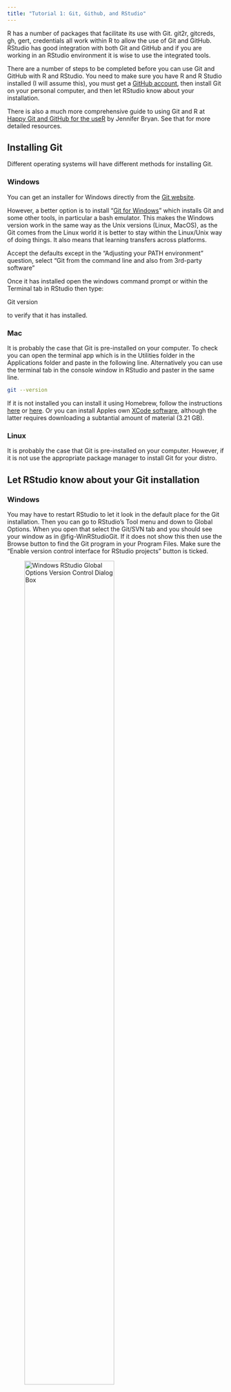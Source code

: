 ```yaml
---
title: "Tutorial 1: Git, Github, and RStudio"
---
```


R has a number of packages that facilitate its use with Git. git2r, gitcreds, gh, gert, credentials all work within R to allow the use of Git and GitHub. RStudio has good integration with both Git and GitHub and if you are working in an RStudio environment it is wise to use the integrated tools.

There are a number of steps to be completed before you can use Git and GitHub with R and RStudio. You need to make sure you have R and R Studio installed (I will assume this), you must get a [GitHub account](https://github.com), then install Git on your personal computer, and then let RStudio know about your installation.

There is also a much more comprehensive guide to using Git and R at [Happy Git and GitHub for the useR](https://happygitwithr.com) by Jennifer Bryan. See that for more detailed resources.

## Installing Git {#sec-installing-git}

Different operating systems will have different methods for installing Git.

### Windows

You can get an installer for Windows directly from the [Git website](https://git-scm.com/download/win).

However, a better option is to install "[Git for Windows](https://gitforwindows.org)" which installs Git and some other tools, in particular a bash emulator. This makes the Windows version work in the same way as the Unix versions (Linux, MacOS), as the Git comes from the Linux world it is better to stay within the Linux/Unix way of doing things. It also means that learning transfers across platforms.

Accept the defaults except in the "Adjusting your PATH environment" question, select "Git from the command line and also from 3rd-party software"

Once it has installed open the windows command prompt or within the Terminal tab in RStudio then type:

Git version

to verify that it has installed.

### Mac

It is probably the case that Git is pre-installed on your computer. To check you can open the terminal app which is in the Utilities folder in the Applications folder and paste in the following line. Alternatively you can use the terminal tab in the console window in RStudio and paster in the same line.

``` bash
git --version
```

If it is not installed you can install it using Homebrew, follow the instructions [here](https://git-scm.com/download/mac) or [here](https://ajahne.github.io/blog/tools/2018/06/11/how-to-upgrade-git-mac.html). Or you can install Apples own [XCode software](https://developer.apple.com/xcode/), although the latter requires downloading a subtantial amount of material (3.21 GB).

### Linux

It is probably the case that Git is pre-installed on your computer. However, if it is not use the appropriate package manager to install Git for your distro.

## Let RStudio know about your Git installation {#sec-let-rstudio-know-about-your-git-installation}

### Windows

You may have to restart RStudio to let it look in the default place for the Git installation. Then you can go to RStudio's Tool menu and down to Global Options. When you open that select the Git/SVN tab and you should see your window as in @fig-WinRStudioGit. If it does not show this then use the Browse button to find the Git program in your Program Files. Make sure the "Enable version control interface for RStudio projects" button is ticked.

![Windows RStudio Global Options Version Control Dialog Box](images/WinRStudioGit.png){#fig-WinRStudioGit fig-align="center" width="70%"}

Once the dialogue box is correct click the Apply button.

### Mac

In RStudio Terminal type or copy and paste

``` bash
which git
```

It should produce something like:

``` bash
/usr/bin/git
```

or

``` bash
/usr/local/bin/git
```

Go to RStudio's Tool menu and down to Global Options. When you open that select the Git/SVN tab and you should see the dialogue box as in @fig-MacRStudioGit. If it does not show this then use the Browse button to find the Git program. As these are hidden system files, the UNIX side of MacOS, you may need to access them using the Command+Shift+G key combination.

Make sure the "Enable version control interface for RStudio projects" button is ticked.

![Mac RStudio Global Options Version Control Dialog Box](images/MacRStudioGit.png){#fig-MacRStudioGit fig-align="center" width="70%"}

Once the dialogue box is correct click the Apply button.

### Linux

To be added.

## Let Git know who you are

We need to tell Git who we are, the best way to do this is using the Terminal in RStudio.

Paste

``` bash
git config --global user.name "Gary McKeown"
git config --global user.email "g.mckeown@qub.ac.uk"
```

into the Terminal, replacing the user.name with your name and the user.email with the email you used to create your GitHub account. Then you can check that this has worked by using the following command.

``` bash
git config --global --list
```

## Using Git within RStudio

RStudio has good integration with Git and for the most part you should be able to do most things while using the RStudio interface. However, the RStudio interface does not implement all of the functionality that Git has; if more functionality is required it is always possible to use the Terminal within RStudio to give Git command line commands to achieve what is desired. The level of use you require will differ depending on the goals you have with Git. There are different workflows depending on your needs and the level of collaboration or product stability you require. For most academics there are often experimentation phases, at some stage there is need for collaboration and collaborative working, and more occasionally there is a requirement for a strong level of permanence and stability. Each of these represent different workflows.

## Connecting Git to GitHub

Git can function on its own on your local computer as a versioning system to keep track of changes you make to your documents, both saving versions and keeping a log of the changes. However, almost always it is used in conjunction with an online server where you make changes in your *local* copy of the files and then *push* those changes to a *remote* online server somewhere that keeps a version of the files. This allows a version to be made publicly available and it allows multiple collaboartors to work on the same (or multiple) versions of a repository. Clearly one of the challenges that Git is designed to overcome is to keep track of the changes multiple people make in multiple copies of their local files and keep them synced to the *main* repository. The most popular, but not the only, online server that provides this service is GitHub (GitLab and Bitbucket are other popular alternatives).

### Personal Access Tokens

Recently GitHub increased their security protocols and now in order to be able to interact with your GitHub a count you need to have a thing called a Personal Access Token that serves as a credential letting GitHub know that you are who you say your are. These replaced passwords as a more secure access method. If you go to the Settings in your GitHub page accessed via the account menu at the top right (@fig-GitHubAccount). Once in Settings scroll to the bottom where you can see Developer Settings (@fig-GitHubSettingsMenu).

::: {#fig-settings layout-ncol="2"}
![GitHub Account Drop Down Menu](images/GitHubAccountMenu.png){#fig-GitHubAccount fig-alt="GitHub Account Drop Down Menu" width="250"}

![GitHub Settings Drop Down Menu](images/GitHubSettingsMenu.png){#fig-GitHubSettingsMenu fig-alt="GitHub Settings Drop Down Menu" width="250"}

Settings Menus
:::

Developer Settings will show you a few options select Personal access tokens and Tokens (classic) and click on Generate new token (@fig-PersonalAccessTokensPage).

![Personal Access Tokens Page](images/PersonalAccessTokensPage.png){#fig-PersonalAccessTokensPage fig-alt="Personal Access Tokens Page"}

You will be asked to give an expiration date for your Personal Access Token, this is giving you a time when you will need to update this, in essence it is a bit plike providing a date for when you need to change your password. If you are not concerned about security you can choose no expiration date or you can choose custom and put somethign for a year or so in advance. If security is a strong concern then you should get used to changing this regularly.

When it gives the options select “repo”, “user”, and “workflow” (@fig-Scopes1, @fig-Scopesuser).

![Scopes repo and workflow](images/Scopes1.png){#fig-Scopes1}

![Scopes user](images/Scopes2.png){#fig-Scopesuser fig-alt="Scopes user"}

It will create a token like this:

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

Then you should copy it and in the R console install the gitcreds package.

```r
#| label: installGitcreds
#| eval: false  
install.packages(gitcreds)
```

Once you have that installed you can add the line

```r
#| label: gitcreds_set
#| eval: false
gitcreds::gitcreds_set()
```

it will ask you to enter the token and you can paste your token into the console when it asks you to "Enter password or token:"

You should now be set up for working with GitHub, using the *push* and *pull* commands.

## Joining GitHub and local Git together

The first thing you need to do is to set up a repository. You can do this in two ways you can create a new repository in GitHub and import it to your local machine. The alternative is to create a local repository and send it to GitHub. The former is the easier method and it is the better one to get used to as you will use that method if you are downloading other people's repositories to collaborate or use their code.

### Making a new repository on GitHub

Click the big green button to create a new repository (@fig-NewRepo).

![Where to create a new repository](images/NewRepo.png){#fig-NewRepo fig-alt="Where to create a new repository" fig-align="center" width="251"}

That will take you on to this page (@fig-CreateANewRepository).

![Create a new repository](images/CreateANewRepository.png){#fig-CreateANewRepository fig-alt="Create a new repository" fig-align="center" width="471"}

Give the repository a name, and a description. Decide whther tyou want to make it public or private—you can change this in the future. Add a README file. in Add .gitignore there are a number of templates that can be used to ignore common files you want to saty in your local repository, but do not upload to the GitHub repository; as I use R a lot I tend to use the R template, it is fine to choose no template though. You can also Choose a license. Initially it is safe to leave this as none, but you may want to inform yourself about the various licenses GitHub makes available. These are the classic software licenses, but they can pertain to open science documents, scientific code, and data too. The new repository will be created a show a page like the one in @fig-TestRepositoryFrontPage.

![A GitHub Repository Front Page](images/TestRepositoryFrontPage.png){#fig-TestRepositoryFrontPage fig-alt="A GitHub Repository Front Page"}

If you press the code button and select the copy button it will copy the necessary URL to the clipboard (@fig-CopyTheRepoURL).

![Where to copy the repo URL](images/CopyTheRepoURL.png){#fig-CopyTheRepoURL fig-alt="Where to copy the repo URL"}

### Make a local copy of the repository

The next step is to make a copy of the repository on your local computer in the directory that you wish to use.

Within RStudio go to the File menu and select New Project... this opens the New Project Wizard. Selct Version Control (@fig-NewProjectWizard).

![New Project Wizard](images/NewProjectVersionControl.png){#fig-NewProjectWizard fig-alt="New Project Wizard" fig-align="center" width="350"}

You are then given the option of two types of version control Subversion and Git. We choose Git (@fig-NewProjectVersionControlGit).

![New Project Wizard Git Option](images/NewProjectVersionControlGit.png){#fig-NewProjectVersionControlGit fig-align="center" width="350"}

The last page in this process gives the place to paste in the URL you copied from GitHub (@fig-NewProjectGitHubURL).

![New Project GitHub URL](images/NewProjectVersionControlURL.png){#fig-NewProjectGitHubURL fig-alt="New Project GitHub URL" fig-align="center" width="350"}

The process should then conclude by downloading the repository into the folder/directory that you have requested. You should then have a repository with Git already working and you should be able to commit changes to Git and push and pull then to GitHub. Your local repo is simply a folder/directory in your file, if you wish you can just delete as you would any folder, and start again by doing the process above.

To check if it is working you can make a change or add a file and commit it by pressing Commit button in the Git pane. You then select the staged button next to the altered file and add a Commit message—preferably something meaningful. Then hit the Commit button. That updates the changes to the local Git. You will also want to keep things synced with GitHub the remote server, to do this you need to do an additional stage of pushing the changes to GitHub, unsurprisingly, you do this by pressing the Push button in the Git pane. You should also be able to go to the GitHub wensite and check that your changes have now appeared there too.
